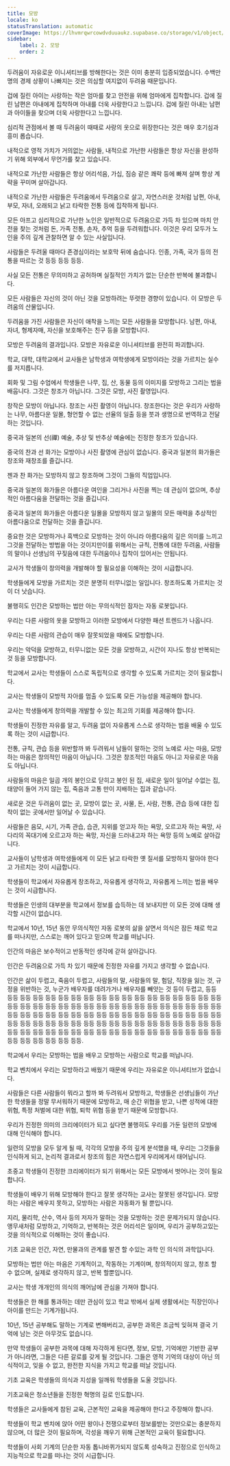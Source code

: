 ```yaml
---
title: 모방
locale: ko
statusTranslation: automatic
coverImage: https://lhvmrqwrcowdvduuaukz.supabase.co/storage/v1/object/public/strapi-uploads/small_cover-educacion-fundamental.webp-2d51a7828a2b1309555be27f7e2a61a0.webp
sidebar:
    label: 2. 모방
    order: 2
---
```

두려움이 자유로운 이니셔티브를 방해한다는 것은 이미 충분히 입증되었습니다. 수백만 명의 경제 상황이 나빠지는 것은 의심할 여지없이 두려움 때문입니다.

겁에 질린 아이는 사랑하는 작은 엄마를 찾고 안전을 위해 엄마에게 집착합니다. 겁에 질린 남편은 아내에게 집착하며 아내를 더욱 사랑한다고 느낍니다. 겁에 질린 아내는 남편과 아이들을 찾으며 더욱 사랑한다고 느낍니다.

심리적 관점에서 볼 때 두려움이 때때로 사랑의 옷으로 위장한다는 것은 매우 호기심과 흥미 롭습니다.

내적으로 영적 가치가 거의없는 사람들, 내적으로 가난한 사람들은 항상 자신을 완성하기 위해 외부에서 무언가를 찾고 있습니다.

내적으로 가난한 사람들은 항상 어리석음, 가십, 짐승 같은 쾌락 등에 빠져 살며 항상 계략을 꾸미며 살아갑니다.

내적으로 가난한 사람들은 두려움에서 두려움으로 살고, 자연스러운 것처럼 남편, 아내, 부모, 자녀, 오래되고 낡고 타락한 전통 등에 집착하게 됩니다.

모든 아프고 심리적으로 가난한 노인은 일반적으로 두려움으로 가득 차 있으며 마치 안전을 찾는 것처럼 돈, 가족 전통, 손자, 추억 등을 두려워합니다. 이것은 우리 모두가 노인을 주의 깊게 관찰하면 알 수 있는 사실입니다.

사람들은 두려울 때마다 존경심이라는 보호막 뒤에 숨습니다. 인종, 가족, 국가 등의 전통을 따르는 것 등등 등등 등등.

사실 모든 전통은 무의미하고 공허하며 실질적인 가치가 없는 단순한 반복에 불과합니다.

모든 사람들은 자신의 것이 아닌 것을 모방하려는 뚜렷한 경향이 있습니다. 이 모방은 두려움의 산물입니다.

두려움을 가진 사람들은 자신이 애착을 느끼는 모든 사람들을 모방합니다. 남편, 아내, 자녀, 형제자매, 자신을 보호해주는 친구 등을 모방합니다.

모방은 두려움의 결과입니다. 모방은 자유로운 이니셔티브를 완전히 파괴합니다.

학교, 대학, 대학교에서 교사들은 남학생과 여학생에게 모방이라는 것을 가르치는 실수를 저지릅니다.

회화 및 그림 수업에서 학생들은 나무, 집, 산, 동물 등의 이미지를 모방하고 그리는 법을 배웁니다. 그것은 창조가 아닙니다. 그것은 모방, 사진 촬영입니다.

창작은 모방이 아닙니다. 창조는 사진 촬영이 아닙니다. 창조한다는 것은 우리가 사랑하는 나무, 아름다운 일몰, 형언할 수 없는 선율의 일출 등을 붓과 생명으로 번역하고 전달하는 것입니다.

중국과 일본의 선(禪) 예술, 추상 및 반추상 예술에는 진정한 창조가 있습니다.

중국의 찬과 선 화가는 모방이나 사진 촬영에 관심이 없습니다. 중국과 일본의 화가들은 창조와 재창조를 즐깁니다.

젠과 찬 화가는 모방하지 않고 창조하며 그것이 그들의 직업입니다.

중국과 일본의 화가들은 아름다운 여인을 그리거나 사진을 찍는 데 관심이 없으며, 추상적인 아름다움을 전달하는 것을 즐깁니다.

중국과 일본의 화가들은 아름다운 일몰을 모방하지 않고 일몰의 모든 매력을 추상적인 아름다움으로 전달하는 것을 즐깁니다.

중요한 것은 모방하거나 흑백으로 모방하는 것이 아니라 아름다움의 깊은 의미를 느끼고 그것을 전달하는 방법을 아는 것이지만이를 위해서는 규칙, 전통에 대한 두려움, 사람들의 말이나 선생님의 꾸짖음에 대한 두려움이나 집착이 있어서는 안됩니다.

교사가 학생들이 창의력을 개발해야 할 필요성을 이해하는 것이 시급합니다.

학생들에게 모방을 가르치는 것은 분명히 터무니없는 일입니다. 창조하도록 가르치는 것이 더 낫습니다.

불행히도 인간은 모방하는 법만 아는 무의식적인 잠자는 자동 로봇입니다.

우리는 다른 사람의 옷을 모방하고 이러한 모방에서 다양한 패션 트렌드가 나옵니다.

우리는 다른 사람의 관습이 매우 잘못되었을 때에도 모방합니다.

우리는 악덕을 모방하고, 터무니없는 모든 것을 모방하고, 시간이 지나도 항상 반복되는 것 등을 모방합니다.

학교에서 교사는 학생들이 스스로 독립적으로 생각할 수 있도록 가르치는 것이 필요합니다.

교사는 학생들이 모방적 자아를 멈출 수 있도록 모든 가능성을 제공해야 합니다.

교사는 학생들에게 창의력을 개발할 수 있는 최고의 기회를 제공해야 합니다.

학생들이 진정한 자유를 알고, 두려움 없이 자유롭게 스스로 생각하는 법을 배울 수 있도록 하는 것이 시급합니다.

전통, 규칙, 관습 등을 위반할까 봐 두려워서 남들이 말하는 것의 노예로 사는 마음, 모방하는 마음은 창의적인 마음이 아닙니다. 그것은 창조적인 마음도 아니고 자유로운 마음도 아닙니다.

사람들의 마음은 일곱 개의 봉인으로 닫히고 봉인 된 집, 새로운 일이 일어날 수없는 집, 태양이 들어 가지 않는 집, 죽음과 고통 만이 지배하는 집과 같습니다.

새로운 것은 두려움이 없는 곳, 모방이 없는 곳, 사물, 돈, 사람, 전통, 관습 등에 대한 집착이 없는 곳에서만 일어날 수 있습니다.

사람들은 음모, 시기, 가족 관습, 습관, 지위를 얻고자 하는 욕망, 오르고자 하는 욕망, 사다리의 꼭대기에 오르고자 하는 욕망, 자신을 드러내고자 하는 욕망 등의 노예로 살아갑니다.

교사들이 남학생과 여학생들에게 이 모든 낡고 타락한 옛 질서를 모방하지 말아야 한다고 가르치는 것이 시급합니다.

학생들이 학교에서 자유롭게 창조하고, 자유롭게 생각하고, 자유롭게 느끼는 법을 배우는 것이 시급합니다.

학생들은 인생의 대부분을 학교에서 정보를 습득하는 데 보내지만 이 모든 것에 대해 생각할 시간이 없습니다.

학교에서 10년, 15년 동안 무의식적인 자동 로봇의 삶을 살면서 의식은 잠든 채로 학교를 떠나지만, 스스로는 깨어 있다고 믿으며 학교를 떠납니다.

인간의 마음은 보수적이고 반동적인 생각에 갇혀 살아갑니다.

인간은 두려움으로 가득 차 있기 때문에 진정한 자유를 가지고 생각할 수 없습니다.

인간은 삶이 두렵고, 죽음이 두렵고, 사람들의 말, 사람들의 말, 험담, 직장을 잃는 것, 규정을 위반하는 것, 누군가 배우자를 데려가거나 배우자를 빼앗는 것 등이 두렵고, 등등 등등 등등 등등 등등 등등 등등 등등 등등 등등 등등 등등 등등 등등 등등 등등 등등 등등 등등 등등 등등 등등 등등 등등 등등 등등 등등 등등 등등 등등 등등 등등 등등 등등 등등 등등 등등 등등 등등 등등 등등 등등 등등 등등 등등 등등 등등 등등 등등 등등 등등 등등 등등 등등 등등 등등 등등 등등 등등 등등 등등 등등 등등 등등 등등 등등 등등 등등 등등 등등 등등 등등 등등 등등 등등 등등 등등 등등 등등 등등 등등 등등 등등 등등 등등 등등 등등 등등 등등 등등 등등 등등.

학교에서 우리는 모방하는 법을 배우고 모방하는 사람으로 학교를 떠납니다.

학교 벤치에서 우리는 모방하라고 배웠기 때문에 우리는 자유로운 이니셔티브가 없습니다.

사람들은 다른 사람들이 뭐라고 할까 봐 두려워서 모방하고, 학생들은 선생님들이 가난한 학생들을 정말 무서워하기 때문에 모방하고, 매 순간 위협을 받고, 나쁜 성적에 대한 위협, 특정 처벌에 대한 위협, 퇴학 위협 등을 받기 때문에 모방합니다.

우리가 진정한 의미의 크리에이터가 되고 싶다면 불행히도 우리를 가둔 일련의 모방에 대해 인식해야 합니다.

일련의 모방을 모두 알게 될 때, 각각의 모방을 주의 깊게 분석했을 때, 우리는 그것들을 인식하게 되고, 논리적 결과로서 창조의 힘은 자연스럽게 우리에게서 태어납니다.

초중고 학생들이 진정한 크리에이터가 되기 위해서는 모든 모방에서 벗어나는 것이 필요합니다.

학생들이 배우기 위해 모방해야 한다고 잘못 생각하는 교사는 잘못된 생각입니다. 모방하는 사람은 배우지 못하고, 모방하는 사람은 자동화가 될 뿐입니다.

지리, 물리학, 산수, 역사 등의 저자가 말하는 것을 모방하는 것은 문제가되지 않습니다. 앵무새처럼 모방하고, 기억하고, 반복하는 것은 어리석은 일이며, 우리가 공부하고있는 것을 의식적으로 이해하는 것이 좋습니다.

기초 교육은 인간, 자연, 만물과의 관계를 발견 할 수있는 과학 인 의식의 과학입니다.

모방하는 법만 아는 마음은 기계적이고, 작동하는 기계이며, 창의적이지 않고, 창조 할 수 없으며, 실제로 생각하지 않고, 반복 할뿐입니다.

교사는 학생 개개인의 의식의 깨어남에 관심을 가져야 합니다.

학생들은 한 해를 통과하는 데만 관심이 있고 학교 밖에서 실제 생활에서는 직장인이나 아이를 만드는 기계가됩니다.

10년, 15년 공부해도 말하는 기계로 변해버리고, 공부한 과목은 조금씩 잊혀져 결국 기억에 남는 것은 아무것도 없습니다.

만약 학생들이 공부한 과목에 대해 자각하게 된다면, 정보, 모방, 기억에만 기반한 공부가 아니라면, 그들은 다른 갈로를 갖게 될 것입니다. 그들은 영적 기억의 대상이 아닌 의식적이고, 잊을 수 없고, 완전한 지식을 가지고 학교를 떠날 것입니다.

기초 교육은 학생들의 의식과 지성을 일깨워 학생들을 도울 것입니다.

기초교육은 청소년들을 진정한 혁명의 길로 인도합니다.

학생들은 교사들에게 참된 교육, 근본적인 교육을 제공해야 한다고 주장해야 합니다.

학생들이 학교 벤치에 앉아 어떤 왕이나 전쟁으로부터 정보를받는 것만으로는 충분하지 않으며, 더 많은 것이 필요하며, 각성을 깨우기 위해 근본적인 교육이 필요합니다.

학생들이 사회 기계의 단순한 자동 톱니바퀴가되지 않도록 성숙하고 진정으로 인식하고 지능적으로 학교를 떠나는 것이 시급합니다.

